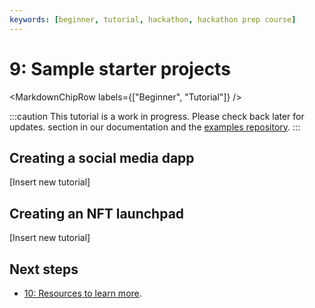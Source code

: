 ```yaml
---
keywords: [beginner, tutorial, hackathon, hackathon prep course]
---
```



# 9: Sample starter projects

<MarkdownChipRow labels={["Beginner", "Tutorial"]} />

:::caution
This tutorial is a work in progress. Please check back later for updates.
section in our documentation and the [examples repository](https://github.com/dfinity/examples/tree/master).
:::

## Creating a social media dapp

[Insert new tutorial]

## Creating an NFT launchpad

[Insert new tutorial]

## Next steps

- [10: Resources to learn more](/docs/current/tutorials/hackathon-prep-course/resources).
